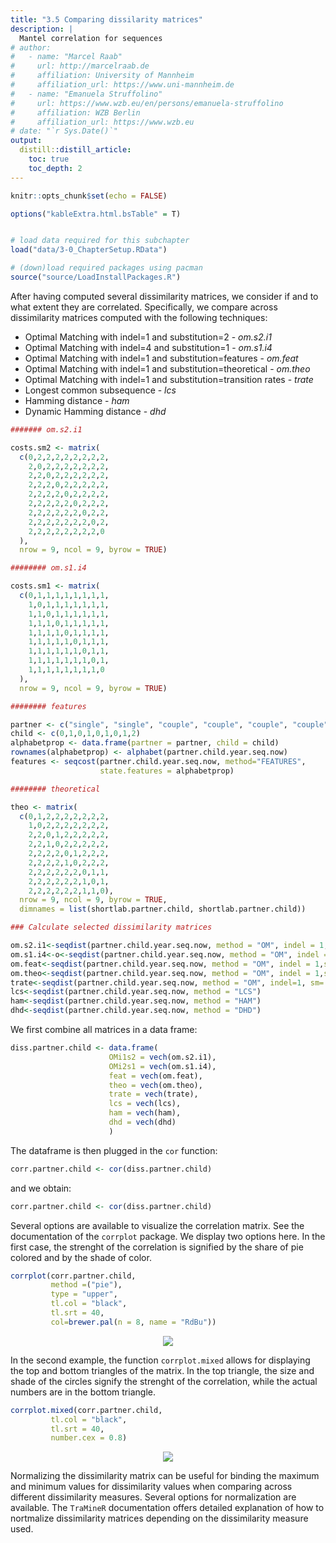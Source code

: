 ```yaml
---
title: "3.5 Comparing dissilarity matrices"
description: |
  Mantel correlation for sequences
# author:
#   - name: "Marcel Raab"
#     url: http://marcelraab.de
#     affiliation: University of Mannheim
#     affiliation_url: https://www.uni-mannheim.de
#   - name: "Emanuela Struffolino"
#     url: https://www.wzb.eu/en/persons/emanuela-struffolino
#     affiliation: WZB Berlin
#     affiliation_url: https://www.wzb.eu
# date: "`r Sys.Date()`"
output:
  distill::distill_article:
    toc: true
    toc_depth: 2
---
```



```r
knitr::opts_chunk$set(echo = FALSE)

options("kableExtra.html.bsTable" = T)


# load data required for this subchapter
load("data/3-0_ChapterSetup.RData")

# (down)load required packages using pacman
source("source/LoadInstallPackages.R")

```

After having computed several dissimilarity matrices, we consider if and to what extent they are correlated. Specifically, we compare across dissimilarity matrices computed with the following techniques:

* Optimal Matching with indel=1 and substitution=2 - *om.s2.i1*
* Optimal Matching with indel=4 and substitution=1 - *om.s1.i4*
* Optimal Matching with indel=1 and substitution=features - *om.feat*
* Optimal Matching with indel=1 and substitution=theoretical - *om.theo*
* Optimal Matching with indel=1 and substitution=transition rates - *trate*
* Longest common subsequence - *lcs*
* Hamming distance - *ham*
* Dynamic Hamming distance - *dhd*

```r

####### om.s2.i1

costs.sm2 <- matrix(
  c(0,2,2,2,2,2,2,2,2,
    2,0,2,2,2,2,2,2,2,
    2,2,0,2,2,2,2,2,2,
    2,2,2,0,2,2,2,2,2,
    2,2,2,2,0,2,2,2,2,
    2,2,2,2,2,0,2,2,2,
    2,2,2,2,2,2,0,2,2,
    2,2,2,2,2,2,2,0,2,
    2,2,2,2,2,2,2,2,0
  ),
  nrow = 9, ncol = 9, byrow = TRUE)

######## om.s1.i4

costs.sm1 <- matrix(
  c(0,1,1,1,1,1,1,1,1,
    1,0,1,1,1,1,1,1,1,
    1,1,0,1,1,1,1,1,1,
    1,1,1,0,1,1,1,1,1,
    1,1,1,1,0,1,1,1,1,
    1,1,1,1,1,0,1,1,1,
    1,1,1,1,1,1,0,1,1,
    1,1,1,1,1,1,1,0,1,
    1,1,1,1,1,1,1,1,0
  ),
  nrow = 9, ncol = 9, byrow = TRUE)

######## features

partner <- c("single", "single", "couple", "couple", "couple", "couple", "couple","couple","couple")
child <- c(0,1,0,1,0,1,0,1,2)
alphabetprop <- data.frame(partner = partner, child = child)
rownames(alphabetprop) <- alphabet(partner.child.year.seq.now)
features <- seqcost(partner.child.year.seq.now, method="FEATURES",
                    state.features = alphabetprop)

######## theoretical

theo <- matrix(
  c(0,1,2,2,2,2,2,2,2,
    1,0,2,2,2,2,2,2,2,
    2,2,0,1,2,2,2,2,2,
    2,2,1,0,2,2,2,2,2,
    2,2,2,2,0,1,2,2,2,
    2,2,2,2,1,0,2,2,2,
    2,2,2,2,2,2,0,1,1,
    2,2,2,2,2,2,1,0,1,
    2,2,2,2,2,2,1,1,0),
  nrow = 9, ncol = 9, byrow = TRUE,
  dimnames = list(shortlab.partner.child, shortlab.partner.child))

### Calculate selected dissimilarity matrices

om.s2.i1<-seqdist(partner.child.year.seq.now, method = "OM", indel = 1,sm = costs.sm2)
om.s1.i4<-o<-seqdist(partner.child.year.seq.now, method = "OM", indel = 2,sm = costs.sm1)
om.feat<-seqdist(partner.child.year.seq.now, method = "OM", indel = 1,sm = features$sm)
om.theo<-seqdist(partner.child.year.seq.now, method = "OM", indel = 1,sm = theo)
trate<-seqdist(partner.child.year.seq.now, method = "OM", indel=1, sm= "TRATE")
lcs<-seqdist(partner.child.year.seq.now, method = "LCS")
ham<-seqdist(partner.child.year.seq.now, method = "HAM")
dhd<-seqdist(partner.child.year.seq.now, method = "DHD")
```

We first combine all matrices in a data frame:

```r
diss.partner.child <- data.frame(
                      OMi1s2 = vech(om.s2.i1),
                      OMi2s1 = vech(om.s1.i4),
                      feat = vech(om.feat),
                      theo = vech(om.theo),
                      trate = vech(trate),
                      lcs = vech(lcs),
                      ham = vech(ham),
                      dhd = vech(dhd)
                      )
```

The dataframe is then plugged in the `cor` function:

```r
corr.partner.child <- cor(diss.partner.child)
```

and we obtain: 

```r
corr.partner.child <- cor(diss.partner.child)
```

Several options are available to visualize the correlation matrix. See the documentation of the `corrplot` package. We display two options here. In the first case, the strenght of the correlation is signified by  the share of pie colored and by the shade of color.

```r
corrplot(corr.partner.child, 
         method =("pie"), 
         type = "upper", 
         tl.col = "black", 
         tl.srt = 40, 
         col=brewer.pal(n = 8, name = "RdBu"))
```

<p align="center">
![](images\rChapter3-5-2_diss_corr_partner_child_col_1.png)
</p>

In the second example, the function `corrplot.mixed` allows for displaying the top and bottom triangles of the matrix. In the top triangle, the size and shade of the circles signify the strenght of the correlation, while the actual numbers are in the bottom triangle.

```r
corrplot.mixed(corr.partner.child, 
         tl.col = "black", 
         tl.srt = 40,
         number.cex = 0.8)
```

<p align="center">
![](images\rChapter3-5-2_diss_corr_partner_child_col_2.png)
</p>

Normalizing the dissimilarity matrix can be useful for binding the maximum and minimum values for dissimilarity values when comparing across different dissimilarity measures. Several options for normalization are available. The `TraMineR` documentation offers detailed explanation of how to nortmalize dissimilarity matrices depending on the dissimilarity measure used. 


